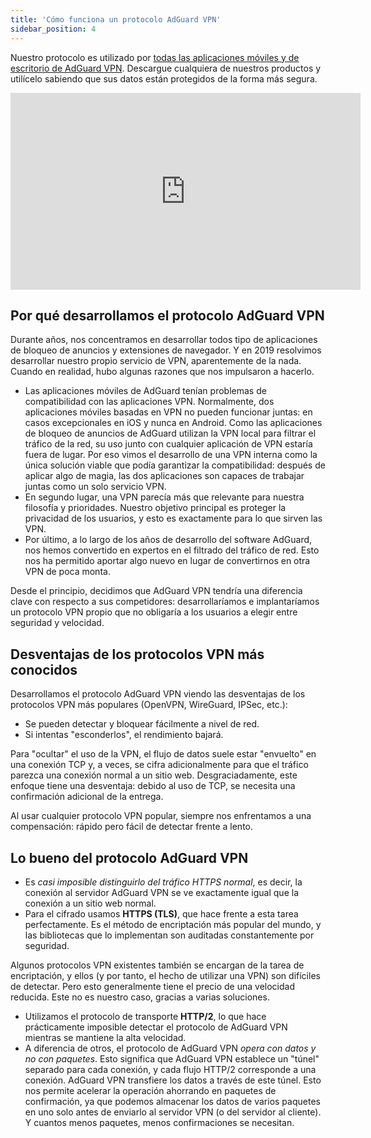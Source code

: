 ```yaml
---
title: 'Cómo funciona un protocolo AdGuard VPN'
sidebar_position: 4
---
```


Nuestro protocolo es utilizado por [todas las aplicaciones móviles y de escritorio de AdGuard VPN](https://adguard-vpn.com/en/welcome.html). Descargue cualquiera de nuestros productos y utilícelo sabiendo que sus datos están protegidos de la forma más segura.

<iframe width="560" height="315" src="https://www.youtube-nocookie.com/embed/7149L3xPmSE" title="Reproductor de vídeo de YouTube" frameborder="0" allow="accelerometer; autoplay; clipboard-write; encrypted-media; gyroscope; picture-in-picture" allowfullscreen></iframe>

## Por qué desarrollamos el protocolo AdGuard VPN

Durante años, nos concentramos en desarrollar todos tipo de aplicaciones de bloqueo de anuncios y extensiones de navegador. Y en 2019 resolvimos desarrollar nuestro propio servicio de VPN, aparentemente de la nada. Cuando en realidad, hubo algunas razones que nos impulsaron a hacerlo.

* Las aplicaciones móviles de AdGuard tenían problemas de compatibilidad con las aplicaciones VPN. Normalmente, dos aplicaciones móviles basadas en VPN no pueden funcionar juntas: en casos excepcionales en iOS y nunca en Android. Como las aplicaciones de bloqueo de anuncios de AdGuard utilizan la VPN local para filtrar el tráfico de la red, su uso junto con cualquier aplicación de VPN estaría fuera de lugar. Por eso vimos el desarrollo de una VPN interna como la única solución viable que podía garantizar la compatibilidad: después de aplicar algo de magia, las dos aplicaciones son capaces de trabajar juntas como un solo servicio VPN.
* En segundo lugar, una VPN parecía más que relevante para nuestra filosofía y prioridades. Nuestro objetivo principal es proteger la privacidad de los usuarios, y esto es exactamente para lo que sirven las VPN.
* Por último, a lo largo de los años de desarrollo del software AdGuard, nos hemos convertido en expertos en el filtrado del tráfico de red. Esto nos ha permitido aportar algo nuevo en lugar de convertirnos en otra VPN de poca monta.

Desde el principio, decidimos que AdGuard VPN tendría una diferencia clave con respecto a sus competidores: desarrollaríamos e implantaríamos un protocolo VPN propio que no obligaría a los usuarios a elegir entre seguridad y velocidad.

## Desventajas de los protocolos VPN más conocidos

Desarrollamos el protocolo AdGuard VPN viendo las desventajas de los protocolos VPN más populares (OpenVPN, WireGuard, IPSec, etc.):

* Se pueden detectar y bloquear fácilmente a nivel de red.
* Si intentas "esconderlos", el rendimiento bajará.

Para "ocultar" el uso de la VPN, el flujo de datos suele estar "envuelto" en una conexión TCP y, a veces, se cifra adicionalmente para que el tráfico parezca una conexión normal a un sitio web. Desgraciadamente, este enfoque tiene una desventaja: debido al uso de TCP, se necesita una confirmación adicional de la entrega.

Al usar cualquier protocolo VPN popular, siempre nos enfrentamos a una compensación: rápido pero fácil de detectar frente a lento.

## Lo bueno del protocolo AdGuard VPN

* Es *casi imposible distinguirlo del tráfico HTTPS normal*, es decir, la conexión al servidor AdGuard VPN se ve exactamente igual que la conexión a un sitio web normal.
* Para el cifrado usamos **HTTPS (TLS)**, que hace frente a esta tarea perfectamente. Es el método de encriptación más popular del mundo, y las bibliotecas que lo implementan son auditadas constantemente por seguridad.

Algunos protocolos VPN existentes también se encargan de la tarea de encriptación, y ellos (y por tanto, el hecho de utilizar una VPN) son difíciles de detectar. Pero esto generalmente tiene el precio de una velocidad reducida. Este no es nuestro caso, gracias a varias soluciones.

* Utilizamos el protocolo de transporte **HTTP/2**, lo que hace prácticamente imposible detectar el protocolo de AdGuard VPN mientras se mantiene la alta velocidad.
* A diferencia de otros, el protocolo de AdGuard VPN *opera con datos y no con paquetes*. Esto significa que AdGuard VPN establece un "túnel" separado para cada conexión, y cada flujo HTTP/2 corresponde a una conexión. AdGuard VPN transfiere los datos a través de este túnel. Esto nos permite acelerar la operación ahorrando en paquetes de confirmación, ya que podemos almacenar los datos de varios paquetes en uno solo antes de enviarlo al servidor VPN (o del servidor al cliente). Y cuantos menos paquetes, menos confirmaciones se necesitan.